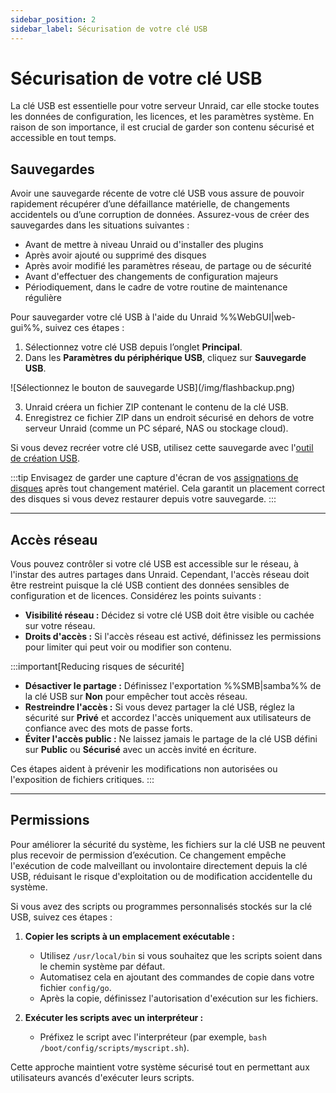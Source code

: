 ```yaml
---
sidebar_position: 2
sidebar_label: Sécurisation de votre clé USB
---
```


# Sécurisation de votre clé USB

La clé USB est essentielle pour votre serveur Unraid, car elle stocke toutes les données de configuration, les licences, et les paramètres système. En raison de son importance, il est crucial de garder son contenu sécurisé et accessible en tout temps.

## Sauvegardes

Avoir une sauvegarde récente de votre clé USB vous assure de pouvoir rapidement récupérer d’une défaillance matérielle, de changements accidentels ou d’une corruption de données. Assurez-vous de créer des sauvegardes dans les situations suivantes :

- Avant de mettre à niveau Unraid ou d'installer des plugins
- Après avoir ajouté ou supprimé des disques
- Après avoir modifié les paramètres réseau, de partage ou de sécurité
- Avant d'effectuer des changements de configuration majeurs
- Périodiquement, dans le cadre de votre routine de maintenance régulière

Pour sauvegarder votre clé USB à l'aide du Unraid %%WebGUI|web-gui%%, suivez ces étapes :

1. Sélectionnez votre clé USB depuis l’onglet **Principal**.
2. Dans les **Paramètres du périphérique USB**, cliquez sur **Sauvegarde USB**.

<div style={{ margin: 'auto', maxWidth: '600px', display: 'flex', flexDirection: 'column', alignItems: 'center' }}>
  ![Sélectionnez le bouton de sauvegarde USB](/img/flashbackup.png)
</div>

3. Unraid créera un fichier ZIP contenant le contenu de la clé USB.
4. Enregistrez ce fichier ZIP dans un endroit sécurisé en dehors de votre serveur Unraid (comme un PC séparé, NAS ou stockage cloud).

Si vous devez recréer votre clé USB, utilisez cette sauvegarde avec l'[outil de création USB](https://unraid.net/download).

:::tip
Envisagez de garder une capture d'écran de vos [assignations de disques](../../getting-started/set-up-unraid/configure-your-array.mdx#assign-parity-and-data-disks) après tout changement matériel. Cela garantit un placement correct des disques si vous devez restaurer depuis votre sauvegarde.
:::

---

## Accès réseau

Vous pouvez contrôler si votre clé USB est accessible sur le réseau, à l'instar des autres partages dans Unraid. Cependant, l'accès réseau doit être restreint puisque la clé USB contient des données sensibles de configuration et de licences. Considérez les points suivants :

- **Visibilité réseau :** Décidez si votre clé USB doit être visible ou cachée sur votre réseau.
- **Droits d'accès :** Si l'accès réseau est activé, définissez les permissions pour limiter qui peut voir ou modifier son contenu.

:::important[Reducing risques de sécurité]

- **Désactiver le partage :** Définissez l'exportation %%SMB|samba%% de la clé USB sur **Non** pour empêcher tout accès réseau.
- **Restreindre l'accès :** Si vous devez partager la clé USB, réglez la sécurité sur **Privé** et accordez l'accès uniquement aux utilisateurs de confiance avec des mots de passe forts.
- **Éviter l'accès public :** Ne laissez jamais le partage de la clé USB défini sur **Public** ou **Sécurisé** avec un accès invité en écriture.

Ces étapes aident à prévenir les modifications non autorisées ou l'exposition de fichiers critiques.
:::

---

## Permissions

Pour améliorer la sécurité du système, les fichiers sur la clé USB ne peuvent plus recevoir de permission d’exécution. Ce changement empêche l'exécution de code malveillant ou involontaire directement depuis la clé USB, réduisant le risque d'exploitation ou de modification accidentelle du système.

Si vous avez des scripts ou programmes personnalisés stockés sur la clé USB, suivez ces étapes :

1. **Copier les scripts à un emplacement exécutable :**
   - Utilisez `/usr/local/bin` si vous souhaitez que les scripts soient dans le chemin système par défaut.
   - Automatisez cela en ajoutant des commandes de copie dans votre fichier `config/go`.
   - Après la copie, définissez l'autorisation d'exécution sur les fichiers.

2. **Exécuter les scripts avec un interpréteur :**
   - Préfixez le script avec l'interpréteur (par exemple, `bash /boot/config/scripts/myscript.sh`).

Cette approche maintient votre système sécurisé tout en permettant aux utilisateurs avancés d'exécuter leurs scripts.
